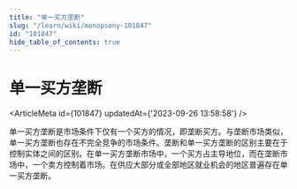 ```yaml
---
title: "单一买方垄断"
slug: "/learn/wiki/monopsony-101847"
id: "101847"
hide_table_of_contents: true
---
```



# 单一买方垄断

<ArticleMeta id={101847} updatedAt={'2023-09-26 13:58:58'} />
<div className='border-solid border-b border-t-0 my-4 border-[var(--ifm-color-gray-300)]' />

单一买方垄断是市场条件下仅有一个买方的情况，即垄断买方。与垄断市场类似，单一买方垄断也存在不完全竞争的市场条件。垄断和单一买方垄断的区别主要在于控制实体之间的区别。在单一买方垄断市场中，一个买方占主导地位，而在垄断市场中，一个卖方控制着市场。在供应大部分或全部地区就业机会的地区普遍存在单一买方垄断。
